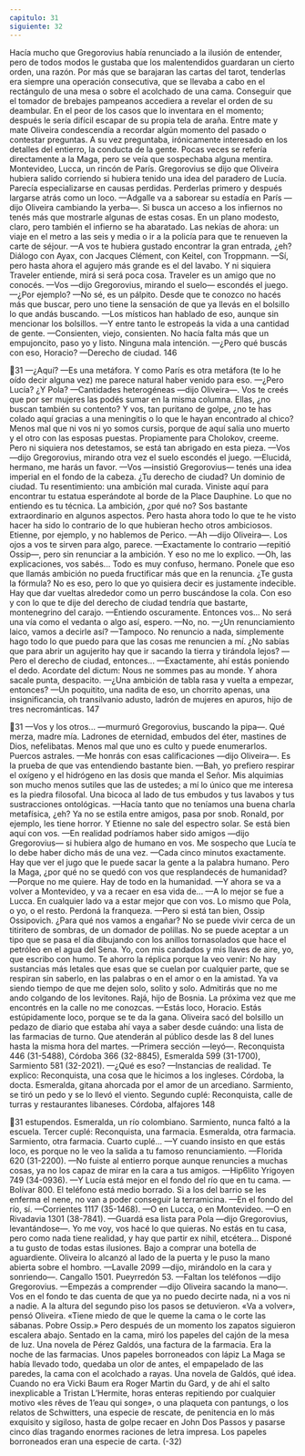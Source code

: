 ```yaml
---
capitulo: 31
siguiente: 32
---
```


Hacía mucho que Gregorovius había renunciado a la ilusión de entender, pero
de todos modos le gustaba que los malentendidos guardaran un cierto orden,
una razón. Por más que se barajaran las cartas del tarot, tenderlas era siempre
una operación consecutiva, que se llevaba a cabo en el rectángulo de una mesa o
sobre el acolchado de una cama. Conseguir que el tomador de brebajes
pampeanos accediera a revelar el orden de su deambular. En el peor de los casos
que lo inventara en el momento; después le sería difícil escapar de su propia tela
de araña. Entre mate y mate Oliveira condescendía a recordar algún momento
del pasado o contestar preguntas. A su vez preguntaba, irónicamente interesado
en los detalles del entierro, la conducta de la gente. Pocas veces se refería
directamente a la Maga, pero se veía que sospechaba alguna mentira.
Montevideo, Lucca, un rincón de París. Gregorovius se dijo que Oliveira hubiera
salido corriendo si hubiera tenido una idea del paradero de Lucía. Parecía
especializarse en causas perdidas. Perderlas primero y después largarse atrás
como un loco.
—Adgalle va a saborear su estadía en París —dijo Oliveira cambiando la
yerba—. Si busca un acceso a los infiernos no tenés más que mostrarle algunas de
estas cosas. En un plano modesto, claro, pero también el infierno se ha abaratado.
Las nekías de ahora: un viaje en el metro a las seis y media o ir a la policía para
que te renueven la carte de séjour.
—A vos te hubiera gustado encontrar la gran entrada, ¿eh? Diálogo con Ayax,
con Jacques Clément, con Keitel, con Troppmann.
—Sí, pero hasta ahora el agujero más grande es el del lavabo. Y ni siquiera
Traveler entiende, mirá si será poca cosa. Traveler es un amigo que no conocés.
—Vos —dijo Gregorovius, mirando el suelo— escondés el juego.
—¿Por ejemplo?
—No sé, es un pálpito. Desde que te conozco no hacés más que buscar, pero
uno tiene la sensación de que ya llevás en el bolsillo lo que andás buscando.
—Los místicos han hablado de eso, aunque sin mencionar los bolsillos.
—Y entre tanto le estropeás la vida a una cantidad de gente.
—Consienten, viejo, consienten. No hacía falta más que un empujoncito, paso
yo y listo. Ninguna mala intención. —¿Pero qué buscás con eso, Horacio?
—Derecho de ciudad.
146

31
—¿Aquí?
—Es una metáfora. Y como París es otra metáfora (te lo he oído decir alguna
vez) me parece natural haber venido para eso.
—¿Pero Lucía? ¿Y Pola?
—Cantidades heterogéneas —dijo Oliveira—. Vos te creés que por ser mujeres
las podés sumar en la misma columna. Ellas, ¿no buscan también su contento? Y
vos, tan puritano de golpe, ¿no te has colado aquí gracias a una meningitis o lo
que le hayan encontrado al chico? Menos mal que ni vos ni yo somos cursis,
porque de aquí salía uno muerto y el otro con las esposas puestas. Propiamente
para Cholokov, creeme. Pero ni siquiera nos detestamos, se está tan abrigado en
esta pieza.
—Vos —dijo Gregorovius, mirando otra vez el suelo escondés el juego.
—Elucidá, hermano, me harás un favor.
—Vos —insistió Gregorovius— tenés una idea imperial en el fondo de la
cabeza. ¿Tu derecho de ciudad? Un dominio de ciudad. Tu resentimiento: una
ambición mal curada. Viniste aquí para encontrar tu estatua esperándote al
borde de la Place Dauphine. Lo que no entiendo es tu técnica. La ambición, ¿por
qué no? Sos bastante extraordinario en algunos aspectos. Pero hasta ahora todo
lo que te he visto hacer ha sido lo contrario de lo que hubieran hecho otros
ambiciosos. Etienne, por ejemplo, y no hablemos de Perico.
—Ah —dijo Oliveira—. Los ojos a vos te sirven para algo, parece.
—Exactamente lo contrario —repitió Ossip—, pero sin renunciar a la
ambición. Y eso no me lo explico.
—Oh, las explicaciones, vos sabés... Todo es muy confuso, hermano. Ponele
que eso que llamás ambición no pueda fructificar más que en la renuncia. ¿Te
gusta la fórmula?
No es eso, pero lo que yo quisiera decir es justamente indecible. Hay que dar
vueltas alrededor como un perro buscándose la cola. Con eso y con lo que te dije
del derecho de ciudad tendría que bastarte, montenegrino del carajo.
—Entiendo oscuramente. Entonces vos... No será una vía como el vedanta o
algo así, espero.
—No, no.
—¿Un renunciamiento laico, vamos a decirle así?
—Tampoco. No renuncio a nada, simplemente hago todo lo que puedo para
que las cosas me renuncien a mí. ¿No sabías que para abrir un agujerito hay que
ir sacando la tierra y tirándola lejos?
—Pero el derecho de ciudad, entonces...
—Exactamente, ahí estás poniendo el dedo. Acordate del dictum: Nous ne
sommes pas au monde. Y ahora sacale punta, despacito.
—¿Una ambición de tabla rasa y vuelta a empezar, entonces?
—Un poquitito, una nadita de eso, un chorrito apenas, una insignificancia, oh
transilvanio adusto, ladrón de mujeres en apuros, hijo de tres necrománticas.
147

31
—Vos y los otros... —murmuró Gregorovius, buscando la pipa—. Qué merza,
madre mía. Ladrones de eternidad, embudos del éter, mastines de Dios,
nefelibatas. Menos mal que uno es culto y puede enumerarlos. Puercos astrales.
—Me honrás con esas calificaciones —dijo Oliveira—. Es la prueba de que vas
entendiendo bastante bien.
—Bah, yo prefiero respirar el oxígeno y el hidrógeno en las dosis que manda
el Señor. Mis alquimias son mucho menos sutiles que las de ustedes; a mí lo
único que me interesa es la piedra filosofal. Una bicoca al lado de tus embudos y
tus lavabos y tus sustracciones ontológicas.
—Hacía tanto que no teníamos una buena charla metafísica, ¿eh? Ya no se
estila entre amigos, pasa por snob. Ronald, por ejemplo, les tiene horror. Y
Etienne no sale del espectro solar. Se está bien aquí con vos.
—En realidad podríamos haber sido amigos —dijo Gregorovius— si hubiera
algo de humano en vos. Me sospecho que Lucía te lo debe haber dicho más de
una vez.
—Cada cinco minutos exactamente. Hay que ver el jugo que le puede sacar la
gente a la palabra humano. Pero la Maga, ¿por qué no se quedó con vos que
resplandecés de humanidad?
—Porque no me quiere. Hay de todo en la humanidad.
—Y ahora se va a volver a Montevideo, y va a recaer en esa vida de...
—A lo mejor se fue a Lucca. En cualquier lado va a estar mejor que con vos.
Lo mismo que Pola, o yo, o el resto. Perdoná la franqueza.
—Pero si está tan bien, Ossip Ossipovich. ¿Para qué nos vamos a engañar? No
se puede vivir cerca de un titiritero de sombras, de un domador de polillas. No
se puede aceptar a un tipo que se pasa el día dibujando con los anillos
tornasolados que hace el petróleo en el agua del Sena. Yo, con mis candados y
mis llaves de aire, yo, que escribo con humo. Te ahorro la réplica porque la veo
venir: No hay sustancias más letales que esas que se cuelan por cualquier parte,
que se respiran sin saberlo, en las palabras o en el amor o en la amistad. Ya va
siendo tiempo de que me dejen solo, solito y solo. Admitirás que no me ando
colgando de los levitones. Rajá, hijo de Bosnia. La próxima vez que me encontrés
en la calle no me conozcas.
—Estás loco, Horacio. Estás estúpidamente loco, porque se te da la gana.
Oliveira sacó del bolsillo un pedazo de diario que estaba ahí vaya a saber
desde cuándo: una lista de las farmacias de turno. Que atenderán al público
desde las 8 del lunes hasta la misma hora del martes.
—Primera sección —leyó—. Reconquista 446 (31-5488), Córdoba 366 (32-8845),
Esmeralda 599 (31-1700), Sarmiento 581 (32-2021).
—¿Qué es eso?
—Instancias de realidad. Te explico: Reconquista, una cosa que le hicimos a
los ingleses. Córdoba, la docta. Esmeralda, gitana ahorcada por el amor de un
arcediano. Sarmiento, se tiró un pedo y se lo llevó el viento. Segundo cuplé:
Reconquista, calle de turras y restaurantes libaneses. Córdoba, alfajores
148

31
estupendos. Esmeralda, un río colombiano. Sarmiento, nunca faltó a la escuela.
Tercer cuplé: Reconquista, una farmacia. Esmeralda, otra farmacia. Sarmiento,
otra farmacia. Cuarto cuplé...
—Y cuando insisto en que estás loco, es porque no le veo la salida a tu famoso
renunciamiento.
—Florida 620 (31-2200).
—No fuiste al entierro porque aunque renuncies a muchas cosas, ya no los
capaz de mirar en la cara a tus amigos.
—Hip6lito Yrigoyen 749 (34-0936).
—Y Lucía está mejor en el fondo del río que en tu cama.
—Bolívar 800. El teléfono está medio borrado. Si a los del barrio se les enferma
el nene, no van a poder conseguir la terramicina.
—En el fondo del río, sí.
—Corrientes 1117 (35-1468).
—O en Lucca, o en Montevideo.
—O en Rivadavia 1301 (38-7841).
—Guardá esa lista para Pola —dijo Gregorovius, levantándose—. Yo me voy,
vos hacé lo que quieras. No estás en tu casa, pero como nada tiene realidad, y
hay que partir ex nihil, etcétera... Disponé a tu gusto de todas estas ilusiones.
Bajo a comprar una botella de aguardiente.
Oliveira lo alcanzó al lado de la puerta y le puso la mano abierta sobre el
hombro.
—Lavalle 2099 —dijo, mirándolo en la cara y sonriendo—. Cangallo 1501.
Pueyrredón 53.
—Faltan los teléfonos —dijo Gregorovius.
—Empezás a comprender —dijo Oliveira sacando la mano—. Vos en el fondo
te das cuenta de que ya no puedo decirte nada, ni a vos ni a nadie.
A la altura del segundo piso los pasos se detuvieron. «Va a volver», pensó
Oliveira. «Tiene miedo de que le queme la cama o le corte las sábanas. Pobre
Ossip.» Pero después de un momento los zapatos siguieron escalera abajo.
Sentado en la cama, miró los papeles del cajón de la mesa de luz. Una novela
de Pérez Galdós, una factura de la farmacia. Era la noche de las farmacias. Unos
papeles borroneados con lápiz La Maga se había llevado todo, quedaba un olor
de antes, el empapelado de las paredes, la cama con el acolchado a rayas. Una
novela de Galdós, qué idea. Cuando no era Vicki Baum era Roger Martin du
Gard, y de ahí el salto inexplicable a Tristan L’Hermite, horas enteras repitiendo
por cualquier motivo «les rêves de 1’eau qui songe», o una plaqueta con
pantungs, o los relatos de Schwitters, una especie de rescate, de penitencia en lo
más exquisito y sigiloso, hasta de golpe recaer en John Dos Passos y pasarse
cinco días tragando enormes raciones de letra impresa.
Los papeles borroneados eran una especie de carta.
(-32)
